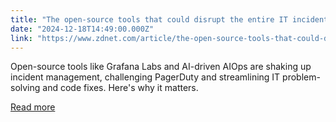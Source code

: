 ```yaml
---
title: "The open-source tools that could disrupt the entire IT incident management market"
date: "2024-12-18T14:49:00.000Z"
link: "https://www.zdnet.com/article/the-open-source-tools-that-could-disrupt-the-entire-it-incident-management-market/"
---
```


Open-source tools like Grafana Labs and AI-driven AIOps are shaking up incident management, challenging PagerDuty and streamlining IT problem-solving and code fixes. Here's why it matters.

[Read more](https://www.zdnet.com/article/the-open-source-tools-that-could-disrupt-the-entire-it-incident-management-market/)
